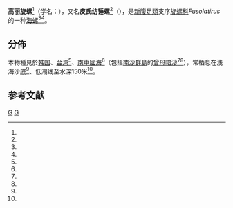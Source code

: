 {{Speciesbox
| taxon = Fusolatirus coreanicus
| binomial_authority = (Smith, 1879)
| synonyms_ref = <ref name="WoRMS_448385" /><ref name="Snyder&Bouchet" />
| synonyms = 
* ''Fusus coreanicus'' <small>E. A. Smith, 1879</small>（原來組合）
* ''[[Latirus|Latirus]] coreanicus'' <small>(Smith, 1879)</small>
* 皮氏纺锤螺 ''Fusolatirus pilsbryi'' <small>(Kuroda & Habe, 1952)</small><ref name="shell_5992" />
* ''[[Peristernia|Peristernia]] pilsbryi'' <small>Kuroda & Habe, 1952</small>
}}

'''高丽旋螺'''<ref name="shell_3005" />（学名：{{lang|la|'''''Fusolatirus coreanicus'''''}}），又名'''皮氏纺锤螺'''<ref name="shell_5992" />（{{lang|la|'''''F. pilsbryi'''''}}），是[[新腹足類|新腹足類]]支序[[旋螺科|旋螺科]]''Fusolatirus''的一种[[海螺|海螺]]<ref name="WoRMS_448385" /><ref name="Snyder&Bouchet" />。

==分佈==
本物種見於[[韩国|韩国]]、[[台湾|台湾]]<ref name="shell_3005" />、[[南中國海|南中國海]]<ref name="Liu 2008" />（包括[[南沙群島|南沙群島]]的[[曾母暗沙|曾母暗沙]]<ref name="shell_5992" /><ref name="shelldoc_420090220145" />），常栖息在浅海沙底<ref name="shell_3005" />、低潮线至水深150米<ref name="shell_5992" />。

==参考文献==
{{reflist |refs=
<ref name="Snyder&Bouchet">{{cite journal
 |url=https://eurekamag.com/research/023/129/023129593.php
 |last1=Snyder
 |first1=M.A.
 |last2=Bouchet
 |first2=P.
 |year=2006
 |title=New species and new records of deep-water Fusolatirus (Neogastropoda: Fasciolariidae) from the West Pacific
 |journal=[[Journal_of_Conchology|Journal of Conchology]]
 |volume=39
 |issue=1
 |pages=1-12
 |access-date=2017-03-11
 |archive-date=2015-04-28
 |archive-url=https://web.archive.org/web/20150428120251/http://eurekamag.com/research/023/129/023129593.php
 |dead-url=no
 }}</ref>
<ref name="Liu 2008">{{Liu 2008}}</ref>
<ref name="shell_3005">{{cite web
 |url=http://shell.sinica.edu.tw/chinese/shellbase_detail.php?science_no=3005
 |title=国际贝库：高丽旋螺
 |publisher=[[台湾贝类资料库|台湾贝类资料库]]
 |accessdate=2009-08-11
 |archive-date=2016-03-04
 |archive-url=https://web.archive.org/web/20160304111334/http://shell.sinica.edu.tw/chinese/shellbase_detail.php?science_no=3005
 |dead-url=no
 }}</ref>
<ref name="shell_5992">{{cite web
 |url=http://shell.sinica.edu.tw/chinese/shellbase_detail.php?science_no=5992
 |title=国际贝库：皮氏纺锤螺
 |publisher=[[台湾贝类资料库|台湾贝类资料库]]
 |accessdate=2009-08-11
 |archive-date=2016-03-04
 |archive-url=https://web.archive.org/web/20160304105325/http://shell.sinica.edu.tw/chinese/shellbase_detail.php?science_no=5992
 |dead-url=no
 }}</ref>
<ref name="shelldoc_420090220145">{{shelldoc_420090220145}}</ref>
<ref name="WoRMS_448385">{{cite WoRMS
 |id=448385 |authorlink=WoRMS
 |last1=Bouchet |first1=Philippe
 |last2=Tran    |first2=Bastien
 |title=''Fusolatirus coreanicus'' (Smith, 1879)
 |db=MolluscaBase |date=2015 |accessdate=2017-03-11 }}</ref>
}}
{{taxonbar}}
[[Category:_1879年描述的动物|G]]
[[Category:鸽螺亚科|G]]
{{Mollusc-stub}}